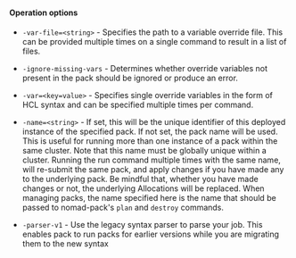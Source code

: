 #### Operation options

- `-var-file=<string>` - Specifies the path to a variable override file. This
  can be provided multiple times on a single command to result in a list of
  files.

- `-ignore-missing-vars` - Determines whether override variables not present in
  the pack should be ignored or produce an error.

- `-var=<key=value>` - Specifies single override variables in the form of HCL
  syntax and can be specified multiple times per command.

- `-name=<string>` - If set, this will be the unique identifier of this deployed
  instance of the specified pack. If not set, the pack name will be used. This
  is useful for running more than one instance of a pack within the same
  cluster. Note that this name must be globally unique within a cluster. Running
  the run command multiple times with the same name, will re-submit the same
  pack, and apply changes if you have made any to the underlying pack. Be
  mindful that, whether you have made changes or not, the underlying Allocations
  will be replaced. When managing packs, the name specified here is the name
  that should be passed to nomad-pack's `plan` and `destroy` commands.

- `-parser-v1` - Use the legacy syntax parser to parse your job. This enables
  pack to run packs for earlier versions while you are migrating them to the new
  syntax
